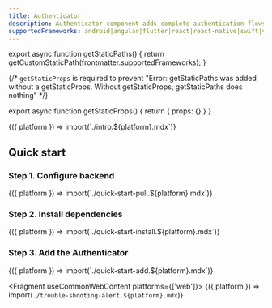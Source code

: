 ```yaml
---
title: Authenticator
description: Authenticator component adds complete authentication flows to your application with minimal boilerplate.
supportedFrameworks: android|angular|flutter|react|react-native|swift|vue
---
```




export async function getStaticPaths() {
  return getCustomStaticPath(frontmatter.supportedFrameworks);
}

{/*  `getStaticProps` is required to prevent "Error: getStaticPaths was added without a getStaticProps. Without getStaticProps, getStaticPaths does nothing" */}

export async function getStaticProps() {
  return { props: {} }
}

<DeveloperPreview />

<Fragment useCommonWebContent>
  {({ platform }) => import(`./intro.${platform}.mdx`)}
</Fragment>

## Quick start

<AppDirectoryAlert />

### Step 1. Configure backend

<Fragment useCommonWebContent>
  {({ platform }) => import(`./quick-start-pull.${platform}.mdx`)}
</Fragment>

### Step 2. Install dependencies

<Fragment useCommonWebContent>
  {({ platform }) => import(`./quick-start-install.${platform}.mdx`)}
</Fragment>

### Step 3. Add the Authenticator

<Fragment useCommonWebContent>
  {({ platform }) => import(`./quick-start-add.${platform}.mdx`)}
</Fragment>

<Fragment useCommonWebContent platforms={['web']}>
  {({ platform }) => import(`./trouble-shooting-alert.${platform}.mdx`)}
</Fragment>

<NextSteps />
